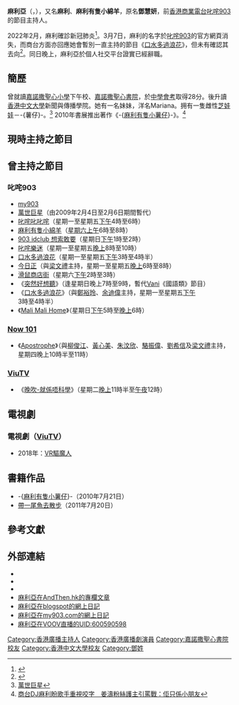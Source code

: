 {{藝人
|姓名 = 麻利亞
|類型 = 節目主持
|本名 = 鄧慧妍
|英文名 = Maria Tang
|暱稱 = 麻利、麻利有隻小綿羊、Mali、903聖女、鹹味罅、商台鄺美雲、商台女神、商台港姐
|語言 = 粵語、英語、國語 
|國籍 = {{CNHK}}
|出生日期 = {{birth date and age|1982|3|16}}<ref>[http://hk.on.cc/hk/bkn/cnt/news/20160614/bkn-20160614143158765-0614_00822_001.html DJ遇襲：的哥癡戀電台女神　疑被勸阻尋仇]</ref>
|出生地點 = {{HKG-1959}}
|居住地 = [[新界|新界]][[林村|林村]]
|職業 = [[節目主持|節目主持]]
|教育程度 = [[大學|大學]]
|母校 = [[嘉諾撒聖心小學|嘉諾撒聖心小學]]<br>[[嘉諾撒聖心書院|嘉諾撒聖心書院]]<br>[[香港中文大學|香港中文大學]]
|宗教信仰 =
|出道作 = [[萬世巨星|萬世巨星]]
|活躍年代 = 2009年至今
|網站 = http://www.881903.com/Page/ZH-TW/DJ903_32.aspx
|awards =
}}

'''麻利亞'''（{{lang-en|'''Maria Tang'''}}，{{bd|1982年|3月16日||}}），又名'''麻利'''、'''麻利有隻小綿羊'''，原名'''鄧慧妍'''，前[[香港商業電台|香港商業電台]][[叱咤903|叱咤903]]的節目主持人。

2022年2月，麻利確診新冠肺炎<ref>{{cite news|url=https://ol.mingpao.com/ldy/showbiz/latest/20220221/1645425927832/%E5%95%86%E5%8F%B0dj%E9%BA%BB%E5%88%A9%E7%A2%BA%E8%A8%BAomicron-%E5%96%89%E5%9A%A8%E7%97%9B%E4%BC%BC%E8%B6%B3%E8%A2%AB%E5%88%80%E5%82%B7%E9%8B%92%E5%88%A9%E5%8A%87%E7%97%9B|title=商台DJ麻利確診Omicron 喉嚨痛似足被刀傷鋒利劇痛|newspaper=明報|date=2022-02-21}}</ref>。3月7日，麻利的名字於[[叱咤903|叱咤903]]的官方網頁消失，而商台方面亦回應她會暫別一直主持的節目《[[口水多過浪花|口水多過浪花]]》，但未有確認其去向<ref>{{cite news|url=https://www.am730.com.hk/%E5%A8%9B%E6%A8%82/dj%E9%BA%BB%E5%88%A9%E4%B8%8A%E6%9C%88%E7%A2%BA%E8%A8%BA%E8%BF%91%E4%B9%8E%E5%BA%B7%E5%BE%A9-%E5%BF%BD%E5%82%B3%E9%81%AD%E5%95%86%E5%8F%B0%E7%82%92%E9%AD%B7/310201|title=DJ麻利上月確診近乎康復 忽傳遭商台炒魷|newspaper=am730|date=2022-03-07}}</ref>。同日晚上，麻利亞於個人社交平台證實已經辭職。

==簡歷==
曾就讀[[嘉諾撒聖心小學|嘉諾撒聖心小學]]下午校、[[嘉諾撒聖心書院|嘉諾撒聖心書院]]，於[[中學會考|中學會考]]取得28分。後升讀[[香港中文大學|香港中文大學]]新聞與傳播學院。她有一名妹妹，洋名Mariana。拥有一隻雌性[[芝娃娃|芝娃娃]]－-{薯仔}-。<ref>[[萬世巨星|萬世巨星]]</ref><!--如資料來自電台節目，請詳盡該集日期。-->2010年書展推出著作《-{[[麻利有隻小薯仔|麻利有隻小薯仔]]}-》。<ref>[https://www.hk01.com/眾樂迷/468476/  商台DJ麻利盼歌手重視咬字　姜濤粉絲護主引罵戰：佢只係小朋友]</ref>

==現時主持之節目==


==曾主持之節目==
===叱咤903===
*[[my903|my903]]
*[[萬世巨星|萬世巨星]]（由2009年2月4日至2月6日期間暫代）
*[[叱咤叱叱咤|叱咤叱叱咤]]（星期一至星期五[[下午|下午]]4時至6時）
*[[麻利有隻小綿羊|麻利有隻小綿羊]]（[[星期六|星期六]][[上午|上午]]6時至8時）
*[[903_idclub_想索敢要|903 idclub 想索敢要]]（星期日[[下午|下午]]1時至2時）
*[[叱咤樂迷|叱咤樂迷]]（星期一至星期五[[晚上|晚上]]8時至10時）
*[[口水多過浪花|口水多過浪花]]（星期一至星期五[[下午|下午]]3時至4時半）
*[[今日正|今日正]]（與[[梁文禮|梁文禮]]主持，星期一至星期五[[晚上|晚上]]6時至8時）
*[[滑鼠商店街|滑鼠商店街]]（星期六[[下午|下午]]2時至3時）
*《[[突然好想聽|突然好想聽]]》（逢星期日晚上7時至9時，暫代[[黃君慧|Vani]]《國語類》節目）
*《[[口水多過浪花|口水多過浪花]]》（與[[鄭裕玲|鄭裕玲]]、[[余迪偉|余迪偉]]主持，星期一至星期五[[下午|下午]]3時至4時半）
*《[[Mali_Mali_Home|Mali Mali Home]]》（星期日[[下午|下午]]5時至[[晚上|晚上]]6時）
===[[Now_101|Now 101]]===
*《[[Apostrophe_(電視節目)|Apostrophe]]》（與[[柳俊江|柳俊江]]、[[黃心美|黃心美]]、[[朱汶欣|朱汶欣]]、[[駱振偉|駱振偉]]、[[劉希信|劉希信]]及[[梁文禮|梁文禮]]主持，星期四晚上10時半至11時）
===[[ViuTV|ViuTV]]===
*《[[就係唔科學|晚吹-就係唔科學]]》（星期二[[晚上|晚上]]11時半至[[午夜|午夜]]12時）

==電視劇==
=== 電視劇（[[ViuTV|ViuTV]]） ===
*2018年：[[VR驅魔人|VR驅魔人]]

==書籍作品==
*-{[[麻利有隻小薯仔|麻利有隻小薯仔]]}-（2010年7月21日）
*[[帶一尾魚去散步|帶一尾魚去散步]]（2011年7月20日）

==參考文獻==
<div class="references-small">
<references />
</div>

==外部連結==
*{{facebook|麻利有隻小綿羊-318717085099}}
*{{facebook|mariatang}}
*{{instagram|malisheep}}
*[https://www.andthen.hk/author/麻利/ 麻利亞在AndThen.hk的專欄文章]
*[https://web.archive.org/web/20110820131825/http://malihasalittlelamb.blogspot.com/ 麻利亞在blogspot的網上日記]
*[https://web.archive.org/web/20090831050211/http://maria.blog.my903.com/index.php 麻利亞在my903.com的網上日記]
*[http://www.voovlive.com/s_url/ptVkBM4?lang=zh_HK&version=1.1.2&uin=600200076 麻利亞在VOOV直播的UID:600590598]
[[Category:香港廣播主持人|Category:香港廣播主持人]]
[[Category:香港廣播劇演員|Category:香港廣播劇演員]]
[[Category:嘉諾撒聖心書院校友|Category:嘉諾撒聖心書院校友]]
[[Category:香港中文大學校友|Category:香港中文大學校友]]
[[Category:鄧姓|Category:鄧姓]]